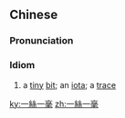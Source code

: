 ==Chinese==
{{zh-forms|s=一丝一毫}}

===Pronunciation===
{{zh-pron
|m=一sī一háo
|c=jat1 si1 jat1 hou4
|cat=cy
}}

===Idiom===
{{zh-idiom}}

# a [[tiny]] [[bit]]; an [[iota]]; a [[trace]]

[[ky:一絲一毫]]
[[zh:一絲一毫]]